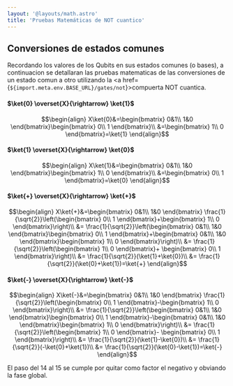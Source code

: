 ```yaml
---
layout: '@layouts/math.astro'
title: 'Pruebas Matemáticas de NOT cuantico'
---
```


## Conversiones de estados comunes

Recordando los valores de los Qubits en sus estados comunes (o bases), a continuacion se detallaran las pruebas matematicas de las conversiones de un estado comun a otro utilizando la <a href={`${import.meta.env.BASE_URL}/gates/not`}>compuerta NOT cuantica</a>.

#### $\ket{0} \overset{X}{\rightarrow} \ket{1}$

```math
\begin{align}
X\ket{0}&=\begin{bmatrix}
0&1\\
1&0
\end{bmatrix}\begin{bmatrix}
0\\
1
\end{bmatrix}\\
&=\begin{bmatrix}
1\\
0
\end{bmatrix}=\ket{1}
\end{align}
```

#### $\ket{1} \overset{X}{\rightarrow} \ket{0}$

```math
\begin{align}
X\ket{1}&=\begin{bmatrix}
0&1\\
1&0
\end{bmatrix}\begin{bmatrix}
1\\
0
\end{bmatrix}\\
&=\begin{bmatrix}
0\\
1
\end{bmatrix}=\ket{0}
\end{align}
```

#### $\ket{+} \overset{X}{\rightarrow} \ket{+}$

```math
\begin{align}
X\ket{+}&=\begin{bmatrix}
0&1\\
1&0
\end{bmatrix}
\frac{1}{\sqrt{2}}\left(\begin{bmatrix}
0\\
1
\end{bmatrix}+\begin{bmatrix}
1\\
0
\end{bmatrix}\right)\\
&=
\frac{1}{\sqrt{2}}\left(\begin{bmatrix}
0&1\\
1&0
\end{bmatrix}\begin{bmatrix}
0\\
1
\end{bmatrix}+\begin{bmatrix}
0&1\\
1&0
\end{bmatrix}\begin{bmatrix}
1\\
0
\end{bmatrix}\right)\\
&=
\frac{1}{\sqrt{2}}\left(\begin{bmatrix}
1\\
0
\end{bmatrix}+
\begin{bmatrix}
0\\
1
\end{bmatrix}\right)\\
&=
\frac{1}{\sqrt{2}}(\ket{1}+\ket{0})\\
&=
\frac{1}{\sqrt{2}}(\ket{0}+\ket{1})=\ket{+}
\end{align}
```

#### $\ket{-} \overset{X}{\rightarrow} \ket{-}$

```math
\begin{align}
X\ket{-}&=\begin{bmatrix}
0&1\\
1&0
\end{bmatrix}
\frac{1}{\sqrt{2}}\left(\begin{bmatrix}
0\\
1
\end{bmatrix}-\begin{bmatrix}
1\\
0
\end{bmatrix}\right)\\
&=
\frac{1}{\sqrt{2}}\left(\begin{bmatrix}
0&1\\
1&0
\end{bmatrix}\begin{bmatrix}
0\\
1
\end{bmatrix}-\begin{bmatrix}
0&1\\
1&0
\end{bmatrix}\begin{bmatrix}
1\\
0
\end{bmatrix}\right)\\
&=
\frac{1}{\sqrt{2}}\left(\begin{bmatrix}
1\\
0
\end{bmatrix}-
\begin{bmatrix}
0\\
1
\end{bmatrix}\right)\\
&=
\frac{1}{\sqrt{2}}(\ket{1}-\ket{0})\\
&=
\frac{1}{\sqrt{2}}(-\ket{0}+\ket{1})\\
&=
\frac{1}{\sqrt{2}}(\ket{0}-\ket{1})=\ket{-}
\end{align}
```

El paso del 14 al 15 se cumple por quitar como factor el negativo y obviando la fase global.
